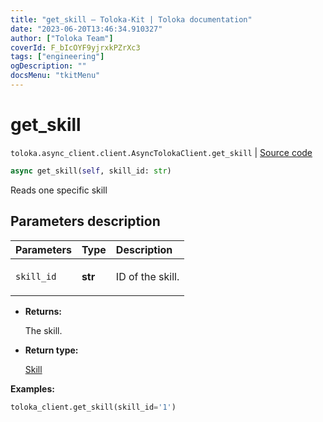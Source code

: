 ```yaml
---
title: "get_skill — Toloka-Kit | Toloka documentation"
date: "2023-06-20T13:46:34.910327"
author: ["Toloka Team"]
coverId: F_bIcOYF9yjrxkPZrXc3
tags: ["engineering"]
ogDescription: ""
docsMenu: "tkitMenu"
---
```


# get_skill

`toloka.async_client.client.AsyncTolokaClient.get_skill` | [Source code](https://github.com/Toloka/toloka-kit/blob/v1.2.0/src/async_client/client.py#L0)

```python
async get_skill(self, skill_id: str)
```

Reads one specific skill

## Parameters description

| Parameters | Type | Description |
| :----------| :----| :-----------|
`skill_id`|**str**|<p>ID of the skill.</p>

* **Returns:**

  The skill.

* **Return type:**

  [Skill](/docs/toloka-kit/reference/toloka.client.skill.Skill)

**Examples:**

```python
toloka_client.get_skill(skill_id='1')
```